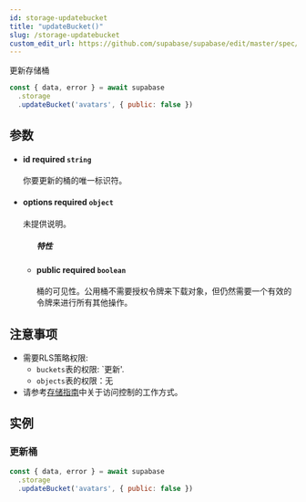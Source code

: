 ```yaml
---
id: storage-updatebucket
title: "updateBucket()"
slug: /storage-updatebucket
custom_edit_url: https://github.com/supabase/supabase/edit/master/spec/supabase_js_v2.yml
---
```


更新存储桶

```js
const { data, error } = await supabase
  .storage
  .updateBucket('avatars', { public: false })
```


## 参数


<ul className="method-list-group">
  
<li className="method-list-item">
  <h4 className="method-list-item-label">
    <span className="method-list-item-label-name">
      id
    </span>
    <span className="method-list-item-label-badge required">
      required
    </span>
    <span className="method-list-item-validation">
      <code>string</code>
    </span>
  </h4>
  <div class="method-list-item-description">

你要更新的桶的唯一标识符。

  </div>
  
</li>


<li className="method-list-item">
  <h4 className="method-list-item-label">
    <span className="method-list-item-label-name">
      options
    </span>
    <span className="method-list-item-label-badge required">
      required
    </span>
    <span className="method-list-item-validation">
      <code>object</code>
    </span>
  </h4>
  <div class="method-list-item-description">

未提供说明。

  </div>
  
<ul className="method-list-group">
  <h5 class="method-list-title method-list-title-isChild expanded">特性</h5>

<li className="method-list-item">
  <h4 className="method-list-item-label">
    <span className="method-list-item-label-name">
      public
    </span>
    <span className="method-list-item-label-badge required">
      required
    </span>
    <span className="method-list-item-validation">
      <code>boolean</code>
    </span>
  </h4>
  <div class="method-list-item-description">

桶的可见性。公用桶不需要授权令牌来下载对象，但仍然需要一个有效的令牌来进行所有其他操作。

  </div>
  
</li>

</ul>

</li>

</ul>


## 注意事项

- 需要RLS策略权限:
  - `buckets`表的权限: `更新'.
  - `objects`表的权限：无
- 请参考[存储指南](/docs/guides/storage#access-control)中关于访问控制的工作方式。










## 实例

### 更新桶



```js
const { data, error } = await supabase
  .storage
  .updateBucket('avatars', { public: false })
```